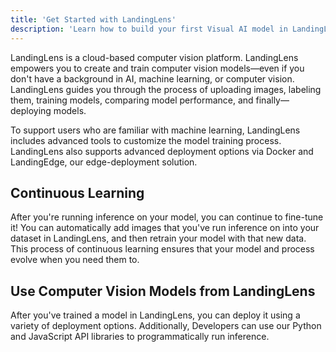 ```yaml
---
title: 'Get Started with LandingLens'
description: 'Learn how to build your first Visual AI model in LandingLens'
---
```


LandingLens is a cloud-based computer vision platform. LandingLens empowers you to create and train computer vision models—even if you don't have a background in AI, machine learning, or computer vision. LandingLens guides you through the process of uploading images, labeling them, training models, comparing model performance, and finally—deploying models.

To support users who are familiar with machine learning, LandingLens includes advanced tools to customize the model training process. LandingLens also supports advanced deployment options via Docker and LandingEdge, our edge-deployment solution.

## Continuous Learning
After you're running inference on your model, you can continue to fine-tune it! You can automatically add images that you've run inference on into your dataset in LandingLens, and then retrain your model with that new data. This process of continuous learning ensures that your model and process evolve when you need them to.

## Use Computer Vision Models from LandingLens
After you've trained a model in LandingLens, you can deploy it using a variety of deployment options. Additionally, Developers can use our Python and JavaScript API libraries to programmatically run inference.

